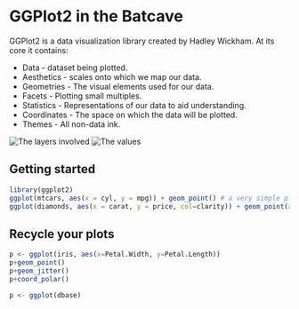 # GGPlot2 in the Batcave

GGPlot2 is a data visualization library created by Hadley Wickham. At its core it contains:

* Data - dataset being plotted.
* Aesthetics - scales onto which we map our data.
* Geometries - The visual elements used for our data.
* Facets - Plotting small multiples.
* Statistics - Representations of our data to aid understanding.
* Coordinates - The space on which the data will be plotted.
* Themes - All non-data ink.

![The layers involved](layers.png)
![The values](values.png)

## Getting started
```r
library(ggplot2)
ggplot(mtcars, aes(x = cyl, y = mpg)) + geom_point() # a very simple plot
ggplot(diamonds, aes(x = carat, y = price, col=clarity)) + geom_point(alpha=0.4)
```

## Recycle your plots
```r
p <- ggplot(iris, aes(x=Petal.Width, y=Petal.Length))
p+geom_point()
p+geom_jitter()
p+coord_polar()

p <- ggplot(dbase)

```